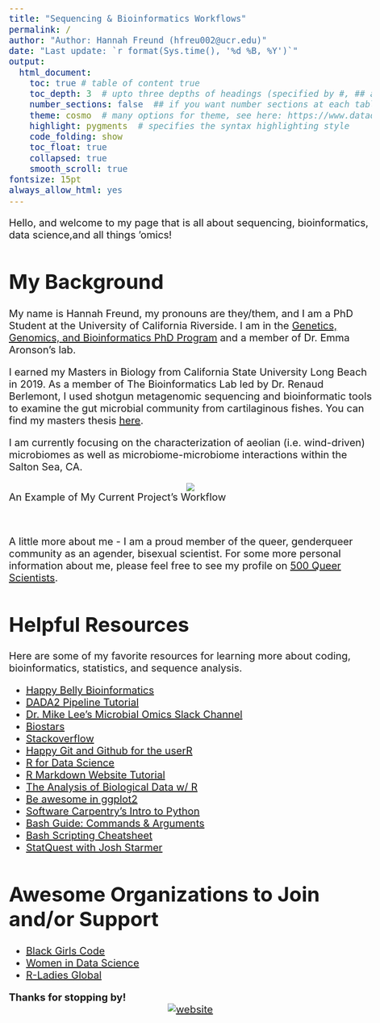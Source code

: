 ```yaml
---
title: "Sequencing & Bioinformatics Workflows"
permalink: /
author: "Author: Hannah Freund (hfreu002@ucr.edu)"
date: "Last update: `r format(Sys.time(), '%d %B, %Y')`" 
output:
  html_document:
    toc: true # table of content true
    toc_depth: 3  # upto three depths of headings (specified by #, ## and ###)
    number_sections: false  ## if you want number sections at each table header
    theme: cosmo  # many options for theme, see here: https://www.datadreaming.org/post/r-markdown-theme-gallery/
    highlight: pygments  # specifies the syntax highlighting style
    code_folding: show
    toc_float: true
    collapsed: true
    smooth_scroll: true
fontsize: 15pt
always_allow_html: yes
---
```


<style type="text/css">
  body{
  font-size: 15pt;
}
</style>

<!--
Render from R:
rmarkdown::render_site(encoding = 'UTF-8')
 * Need index.html and _site.yml and all other Rmd files in same directory to build full website
 
Rendering from the command-line. To render to PDF format, use the argument setting: output_format="pdf_document".
$ Rscript -e "rmarkdown::render_site(encoding = 'UTF-8')"

Add logo:
htmltools::img(src = knitr::image_uri("mylogo.png"), 
               alt = 'logo', 
               style = 'position:absolute; top:0; center:0; padding:10px;')
-->
Hello, and welcome to my page that is all about sequencing, bioinformatics, data science,and all things 'omics!



# My Background

My name is Hannah Freund, my pronouns are they/them, and I am a PhD Student at the University of California Riverside. I am in the [Genetics, Genomics, and Bioinformatics PhD Program](https://ggb.ucr.edu/) and a member of Dr. Emma Aronson's lab.

I earned my Masters in Biology from California State University Long Beach in 2019. As a member of The Bioinformatics Lab led by Dr. Renaud Berlemont, I used shotgun metagenomic sequencing and bioinformatic tools to examine the gut microbial community from cartilaginous fishes. You can find my masters thesis [here](https://www.proquest.com/dissertations-theses/insights-into-structure-function-gut-metagenome/docview/2294094842/se-2).

I am currently focusing on the characterization of aeolian (i.e. wind-driven) microbiomes as well as microbiome-microbiome interactions within the Salton Sea, CA.

<center>
![](workflow_biorender.png)
</center>
<div align="center">An Example of My Current Project's Workflow</div></br>

A little more about me - I am a proud member of the queer, genderqueer community as an agender, bisexual scientist. For some more personal information about me, please feel free to see my profile on [500 Queer Scientists](https://500queerscientists.com/hannah-freund/).

# Helpful Resources

Here are some of my favorite resources for learning more about coding, bioinformatics, statistics, and sequence analysis. 

* [Happy Belly Bioinformatics](https://astrobiomike.github.io/)
* [DADA2 Pipeline Tutorial](https://benjjneb.github.io/dada2/tutorial.html)
* [Dr. Mike Lee's Microbial Omics Slack Channel](https://join.slack.com/t/microbialomics/shared_invite/zt-hewufeet-RTgCOf8TnfCUbIP2_GdQUg)
* [Biostars](https://www.biostars.org/)
* [Stackoverflow](https://stackoverflow.com/)
* [Happy Git and Github for the userR](https://happygitwithr.com/)
* [R for Data Science](https://r4ds.had.co.nz/)
* [R Markdown Website Tutorial](https://www.emilyzabor.com/tutorials/rmarkdown_websites_tutorial.html)
* [The Analysis of Biological Data w/ R](https://whitlockschluter.zoology.ubc.ca/r-code)
* [Be awesome in ggplot2](http://www.sthda.com/english/wiki/be-awesome-in-ggplot2-a-practical-guide-to-be-highly-effective-r-software-and-data-visualization#geom_text-textual-annotations)
* [Software Carpentry's Intro to Python](https://swcarpentry.github.io/python-novice-inflammation/setup.html)
* [Bash Guide: Commands & Arguments](http://mywiki.wooledge.org/BashGuide/CommandsAndArguments)
* [Bash Scripting Cheatsheet](https://devhints.io/bash)
* [StatQuest with Josh Starmer](https://www.youtube.com/c/joshstarmer)

# Awesome Organizations to Join and/or Support

* [Black Girls Code](https://www.blackgirlscode.com/)
* [Women in Data Science](https://www.widsconference.org/)
* [R-Ladies Global](https://rladies.org/)


<div align="center">**Thanks for stopping by!**</div>
<center>
[![website](amplicon_workflow/mylogo.png)](https://hlfreund.github.io/)
</center>


